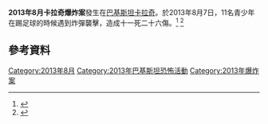 '''2013年8月卡拉奇爆炸案'''發生在[[巴基斯坦|巴基斯坦]][[卡拉奇|卡拉奇]]。於2013年8月7日，11名青少年在踢足球的時候遇到炸彈襲擊，造成十一死二十六傷。<ref>{{cite web|last=Houreld|first=Katharine|title=Teens playing soccer among 11 killed as bomb explodes in Pakistan market|url=http://worldnews.nbcnews.com/_news/2013/08/07/19908284-teens-playing-soccer-among-11-killed-as-bomb-explodes-in-pakistan-market?lite|publisher=Reuters via NBC News|accessdate=7 August 2013|archive-date=2018-09-26|archive-url=https://web.archive.org/web/20180926210539/http://worldnews.nbcnews.com/_news/2013/08/07/19908284-teens-playing-soccer-among-11-killed-as-bomb-explodes-in-pakistan-market?lite|dead-url=no}}</ref> <ref>{{cite web|title=11 Killed in Karachi Bombing|url=http://www.voanews.com/content/bomb-kills-11-in-karachi/1724938.html|publisher=Voice of America|accessdate=7 August 2013|archive-date=2016-03-05|archive-url=https://web.archive.org/web/20160305082724/http://www.voanews.com/content/bomb-kills-11-in-karachi/1724938.html|dead-url=no}}</ref> 

==參考資料==
{{Reflist}}

[[Category:2013年8月|Category:2013年8月]]
[[Category:2013年巴基斯坦恐怖活動|Category:2013年巴基斯坦恐怖活動]]
[[Category:2013年爆炸案|Category:2013年爆炸案]]